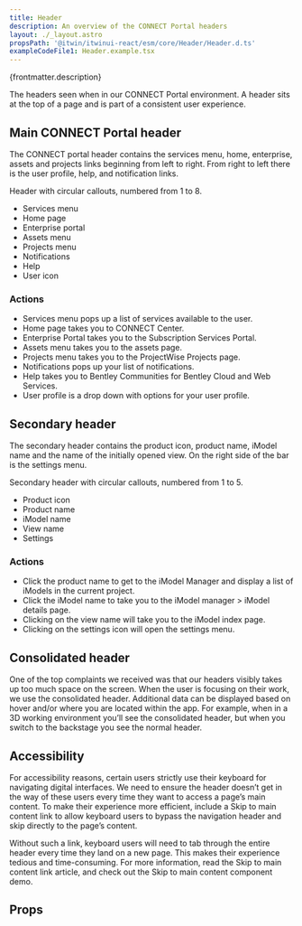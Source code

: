 ```yaml
---
title: Header
description: An overview of the CONNECT Portal headers
layout: ./_layout.astro
propsPath: '@itwin/itwinui-react/esm/core/Header/Header.d.ts'
exampleCodeFile1: Header.example.tsx
---
```



<p>{frontmatter.description}</p>

<LiveExample src={frontmatter.exampleCodeFile1} />

The headers seen when in our CONNECT Portal environment. A header sits at the top of a page and is part of a consistent user experience.

## Main CONNECT Portal header

The CONNECT portal header contains the services menu, home, enterprise, assets and projects links beginning from left to right. From right to left there is the user profile, help, and notification links.

Header with circular callouts, numbered from 1 to 8.

- Services menu
- Home page
- Enterprise portal
- Assets menu
- Projects menu
- Notifications
- Help
- User icon

### Actions

- Services menu pops up a list of services available to the user.
- Home page takes you to CONNECT Center.
- Enterprise Portal takes you to the Subscription Services Portal.
- Assets menu takes you to the assets page.
- Projects menu takes you to the ProjectWise Projects page.
- Notifications pops up your list of notifications.
- Help takes you to Bentley Communities for Bentley Cloud and Web Services.
- User profile is a drop down with options for your user profile.

## Secondary header

The secondary header contains the product icon, product name, iModel name and the name of the initially opened view. On the right side of the bar is the settings menu.

Secondary header with circular callouts, numbered from 1 to 5.

- Product icon
- Product name
- iModel name
- View name
- Settings

### Actions

- Click the product name to get to the iModel Manager and display a list of iModels in the current project.
- Click the iModel name to take you to the iModel manager > iModel details page.
- Clicking on the view name will take you to the iModel index page.
- Clicking on the settings icon will open the settings menu.

## Consolidated header

One of the top complaints we received was that our headers visibly takes up too much space on the screen. When the user is focusing on their work, we use the consolidated header. Additional data can be displayed based on hover and/or where you are located within the app. For example, when in a 3D working environment you’ll see the consolidated header, but when you switch to the backstage you see the normal header.

## Accessibility

For accessibility reasons, certain users strictly use their keyboard for navigating digital interfaces. We need to ensure the header doesn’t get in the way of these users every time they want to access a page’s main content. To make their experience more efficient, include a Skip to main content link to allow keyboard users to bypass the navigation header and skip directly to the page’s content.

Without such a link, keyboard users will need to tab through the entire header every time they land on a new page. This makes their experience tedious and time-consuming. For more information, read the Skip to main content link article, and check out the Skip to main content component demo.

## Props

<PropsTable path={frontmatter.propsPath} />
